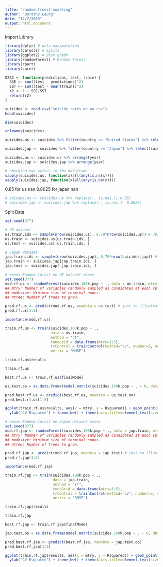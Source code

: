 ```yaml
---
title: "random-froest-modeling"
author: "Dorothy Leung"
date: "12/7/2019"
output: html_document
---
```


Import Library
```r
library(dplyr) # data manipulation
library(caTools) # splits
library(ggplot2) # plot graph
library(randomForest) # Random Forest
library(rpart)
library(caret)
```

```r
OSR2 <- function(predictions, test, train) {
  SSE <- sum((test - predictions)^2)
  SST <- sum((test - mean(train))^2)
  r2 <- 1 - SSE/SST
  return(r2)
}
```

```r
suicides <- read.csv("suicide_rates_no_na.csv")
head(suicides)
```

```r
dim(suicides)
```

```r
colnames(suicides)
```

```r
suicides.us <- suicides %>% filter(country == "United States") %>% select(suicides.100k.pop, HDI.for.year, gdp_per_capita...., year, gdp_for_year...., sex)
```

```r
suicides.jap <- suicides %>% filter(country == "Japan") %>% select(suicides.100k.pop, HDI.for.year, gdp_per_capita...., year, gdp_for_year...., sex)
```

```r
suicides.us <- suicides.us %>% arrange(year)
suicides.jap <- suicides.jap %>% arrange(year)
```

```r
# checking nan values in the dataframe
sapply(suicides.us, function(x)all(any(is.na(x))))
sapply(suicides.jap, function(x)all(any(is.na(x))))
```

0.85 for us nan
0.8025 for japan nan

```r
# suicdes.us <- suicides.us %>% replace(., is.na(.), 0.85)
# suicides.jap <- suicides.jap %>% replace(., is.na(.), 0.8025)
```

Split Data
```r
set.seed(377)

# US dataset
us.train.ids <- sample(nrow(suicides.us), 0.70*nrow(suicides.us)) # 70/30 split
us.train <- suicides.us[us.train.ids, ]
us.test <- suicides.us[-us.train.ids, ]

# Japan dataset
jap.train.ids <- sample(nrow(suicides.jap), 0.70*nrow(suicides.jap)) # 70/30 split
jap.train <- suicides.jap[jap.train.ids, ]
jap.test <- suicides.jap[-jap.train.ids, ]
```

```r
# ===== Random forest on US dataset =====
set.seed(377)
mod.rf.us <- randomForest(suicides.100k.pop ~ ., data = us.train, mtry = 5, nodesize = 5, ntree = 500)
## mtry: Number of variables randomly sampled as candidates at each split. 
## nodesize: Minimum size of terminal nodes. 
## ntree: Number of trees to grow.
```

```r
pred.rf.us <- predict(mod.rf.us, newdata = us.test) # just to illustrate
pred.rf.us[1:5]
```

```r
importance(mod.rf.us)
```

```r
train.rf.us <- train(suicides.100k.pop ~ .,
                     data = us.train,
                     method = "rf",
                     tuneGrid = data.frame(mtry=1:5),
                     trControl = trainControl(method="cv", number=5, verboseIter = TRUE),
                     metric = "RMSE")
```

```r
train.rf.us$results
```

```r
train.rf.us
```

```r
best.rf.us <- train.rf.us$finalModel
```

```r
us.test.oo = as.data.frame(model.matrix(suicides.100k.pop ~ . + 0, data = us.test)) 
```

```r
pred.best.rf.us <- predict(best.rf.us, newdata = us.test.oo)
pred.best.rf.us[1:5]
```

```r
ggplot(train.rf.us$results, aes(x = mtry, y = Rsquared)) + geom_point(size = 3) + 
  ylab("CV Rsquared") + theme_bw() + theme(axis.title=element_text(size=18), axis.text=element_text(size=18))
```

```r
# ===== Random forest on Japan dataset =====
set.seed(377)
mod.rf.jap <- randomForest(suicides.100k.pop ~ ., data = jap.train, mtry = 5, nodesize = 5, ntree = 500)
## mtry: Number of variables randomly sampled as candidates at each split. 
## nodesize: Minimum size of terminal nodes. 
## ntree: Number of trees to grow.
```

```r
pred.rf.jap <- predict(mod.rf.jap, newdata = jap.test) # just to illustrate
pred.rf.jap[1:5]
```

```r
importance(mod.rf.jap)
```

```r
train.rf.jap <- train(suicides.100k.pop ~ .,
                      data = jap.train,
                      method = "rf",
                      tuneGrid = data.frame(mtry=1:5),
                      trControl = trainControl(method="cv", number=5, verboseIter = TRUE),
                      metric = "RMSE")
```

```r
train.rf.jap$results
```

```r
train.rf.jap
```

```r
best.rf.jap <- train.rf.jap$finalModel
```

```r
jap.test.oo = as.data.frame(model.matrix(suicides.100k.pop ~ . + 0, data = jap.test)) 
```

```r
pred.best.rf.jap <- predict(best.rf.jap, newdata = jap.test.oo)
pred.best.rf.jap[1:5]
```

```r
ggplot(train.rf.jap$results, aes(x = mtry, y = Rsquared)) + geom_point(size = 3) + 
  ylab("CV Rsquared") + theme_bw() + theme(axis.title=element_text(size=18), axis.text=element_text(size=18))
```















